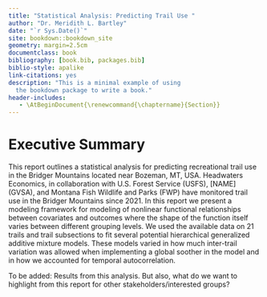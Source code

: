 ```yaml
---
title: "Statistical Analysis: Predicting Trail Use "
author: "Dr. Meridith L. Bartley"
date: "`r Sys.Date()`"
site: bookdown::bookdown_site
geometry: margin=2.5cm
documentclass: book
bibliography: [book.bib, packages.bib]
biblio-style: apalike
link-citations: yes
description: "This is a minimal example of using
  the bookdown package to write a book."
header-includes:
   - \AtBeginDocument{\renewcommand{\chaptername}{Section}}
---
```


# Executive Summary

This report outlines a statistical analysis for predicting recreational trail use in the Bridger Mountains located near Bozeman, MT, USA. Headwaters Economics, in collaboration with U.S. Forest Service (USFS), [NAME] (GVSA), and Montana Fish Wildlife and Parks (FWP) have monitored trail use in the Bridger Mountains since 2021. In this report we present a modeling framework for modeling of nonlinear functional relationships between covariates and outcomes where the shape of the function itself varies between different grouping levels. We used the available data on 21 trails and trail subsections to fit several potential hierarchical generalized additive mixture models. These models varied in how much inter-trail variation was allowed when implementing a global soother in the model and in how we accounted for temporal autocorrelation.  

To be added: Results from this analysis. But also, what do we want to highlight from this report for other stakeholders/interested groups? 